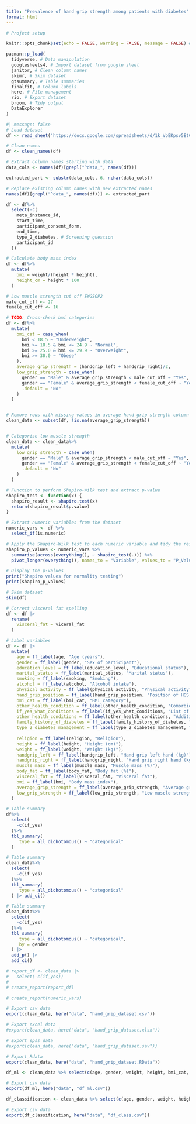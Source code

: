 ```yaml
---
title: "Prevalence of hand grip strength among patients with diabetes"
format: html
---
```


```r
# Project setup

knitr::opts_chunk$set(echo = FALSE, warning = FALSE, message = FALSE) # mute codes
```


```r
pacman::p_load(
  tidyverse, # Data manipulation
  googlesheets4, # Import dataset from google sheet
  janitor, # Clean column names
  skimr, # Skim dataset
  gtsummary, # Table summaries
  finalfit, # Column labels
  here, # File management
  rio, # Export dataset
  broom, # Tidy output
  DataExplorer
)
```


```r
#| message: false
# Load dataset
df <- read_sheet("https://docs.google.com/spreadsheets/d/1k_VoEKpsv5EtCjwA7E0oPXegnOe0kpR3X0QN-q-4knM/edit?usp=sharing")
```

```r
# Clean names
df <- clean_names(df)
```

```r
# Extract column names starting with data_
data_cols <- names(df)[grepl("^data_", names(df))]

extracted_part <- substr(data_cols, 6, nchar(data_cols))

# Replace existing column names with new extracted names
names(df)[grepl("^data_", names(df))] <- extracted_part
```

```r
df <- df%>%
  select(-c(
    meta_instance_id,
    start_time,
    participant_consent_form,
    end_time,
    type_2_diabetes, # Screening question
    participant_id
  ))
```

```r
# Calculate body mass index
df <- df%>%
  mutate(
    bmi = weight/(height * height),
    height_cm = height * 100
  )
```


```r
# Low muscle strength cut off EWGSOP2
male_cut_off <- 27
female_cut_off <- 16

# TODO: Cross-check bmi categories 
df <- df%>%
  mutate(
    bmi_cat = case_when(
      bmi < 18.5 ~ "Underweight",
      bmi >= 18.5 & bmi <= 24.9 ~ "Normal",
      bmi >= 25.0 & bmi <= 29.9 ~ "Overweight",
      bmi >= 30.0 ~ "Obese"
    ),
    average_grip_strength = (handgrip_left + handgrip_right)/2,
    low_grip_strength = case_when(
      gender == "Male" & average_grip_strength < male_cut_off ~ "Yes",
      gender == "Female" & average_grip_strength < female_cut_off ~ "Yes",
      .default = "No"
    )
  )


# Remove rows with missing values in average hand grip strength column
clean_data <- subset(df, !is.na(average_grip_strength))


# Categorise low muscle strength
clean_data <- clean_data%>%
  mutate(
    low_grip_strength = case_when(
      gender == "Male" & average_grip_strength < male_cut_off ~ "Yes",
      gender == "Female" & average_grip_strength < female_cut_off ~ "Yes",
      .default = "No"
    )
  )
```

```r
# Function to perform Shapiro-Wilk test and extract p-value
shapiro_test <- function(x) {
  shapiro_result <- shapiro.test(x)
  return(shapiro_result$p.value)
}

# Extract numeric variables from the dataset
numeric_vars <- df %>%
  select_if(is.numeric)

# Apply the Shapiro-Wilk test to each numeric variable and tidy the results
shapiro_p_values <- numeric_vars %>%
  summarise(across(everything(), ~ shapiro_test(.))) %>%
  pivot_longer(everything(), names_to = "Variable", values_to = "P_Value")

# Display the p-values
print("Shapiro values for normality testing")
print(shapiro_p_values)
```


```r
# Skim dataset
skim(df)
```

```r
# Correct visceral fat spelling
df <- df |>
  rename(
    visceral_fat = viceral_fat
  )
```

```r
# Label variables
df <- df |>
  mutate(
    age = ff_label(age, "Age (years"),
    gender = ff_label(gender, "Sex of participant"),
    education_level = ff_label(education_level, "Educational status"),
    marital_status = ff_label(marital_status, "Marital status"),
    smoking = ff_label(smoking, "Smoking"),
    alcohol = ff_label(alcohol, "Alcohol intake"),
    physical_activity = ff_label(physical_activity, "Physical activity"),
    hand_grip_position = ff_label(hand_grip_position, "Position of HGS measurement"),
    bmi_cat = ff_label(bmi_cat, "BMI category"),
    other_health_condition = ff_label(other_health_condition, "Comorbidities"),
    if_yes_what_conditions = ff_label(if_yes_what_conditions, "List of comorbidities"),
    other_health_conditions = ff_label(other_health_conditions, "Additional health conditions"),
    family_history_of_diabetes = ff_label(family_history_of_diabetes, "Family history of diabetes"),
    type_2_diabetes_management = ff_label(type_2_diabetes_management, "Management of condition"),
    
    religion = ff_label(religion, "Religion"),
    height = ff_label(height, "Height (cm)"),
    weight = ff_label(weight, "Weight (kg)"),
    handgrip_left = ff_label(handgrip_left, "Hand grip left hand (kg)"),
    handgrip_right = ff_label(handgrip_right, "Hand grip right hand (kg)"),
    muscle_mass = ff_label(muscle_mass, "Muscle mass (%)"),
    body_fat = ff_label(body_fat, "Body fat (%)"),
    visceral_fat = ff_label(visceral_fat, "Visceral fat"),
    bmi = ff_label(bmi, "Body mass index"),
    average_grip_strength = ff_label(average_grip_strength, "Average grip strength"),
    low_grip_strength = ff_label(low_grip_strength, "Low muscle strength")
  )
```


```r
# Table summary
df%>%
  select(
    -c(if_yes)
  )%>%
  tbl_summary(
     type = all_dichotomous() ~ "categorical"
  )
```


```r
# Table summary
clean_data%>%
  select(
    -c(if_yes)
  )%>%
  tbl_summary(
     type = all_dichotomous() ~ "categorical"
  ) |> add_ci()
```

```r
# Table summary
clean_data%>%
  select(
    -c(if_yes)
  )%>%
  tbl_summary(
     type = all_dichotomous() ~ "categorical",
     by = gender
  ) |>
  add_p() |>
  add_ci()
```



```r
# report_df <- clean_data |>
#   select(-c(if_yes))
# 
# create_report(report_df)
```

```r
# create_report(numeric_vars)
```


```r
# Export csv data
export(clean_data, here("data", "hand_grip_dataset.csv"))

# Export excel data
#export(clean_data, here("data", "hand_grip_dataset.xlsx"))

# Export spss data
#export(clean_data, here("data", "hand_grip_dataset.sav"))

# Export Rdata
export(clean_data, here("data", "hand_grip_dataset.RData"))
```

```r
df_ml <- clean_data %>% select(c(age, gender, weight, height, bmi_cat, average_grip_strength))

# Export csv data
export(df_ml, here("data", "df_ml.csv"))
```


```r
df_classification <- clean_data %>% select(c(age, gender, weight, height, bmi_cat, low_grip_strength))

# Export csv data
export(df_classification, here("data", "df_class.csv"))
```


